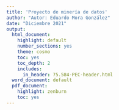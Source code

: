 ---
title: 'Proyecto de minería de datos'
author: "Autor: Eduardo Mora González"
date: "Diciembre 2021"
output:
  html_document:
    highlight: default
    number_sections: yes
    theme: cosmo
    toc: yes
    toc_depth: 2
    includes:
      in_header: 75.584-PEC-header.html
  word_document: default
  pdf_document:
    highlight: zenburn
    toc: yes
---


<style>
body {
text-align: justify}


```{r setup, include=FALSE}
knitr::opts_chunk$set(echo = TRUE)
```

Instalamos y cargamos las librerías necesarias.

```{r message= FALSE, warning=FALSE}
if (!require('ggplot2')) install.packages('ggplot2'); library('ggplot2')
if (!require('dplyr')) install.packages('dplyr'); library('dplyr')
if (!require('GGally')) install.packages('GGally'); library(GGally)
if (!require('DataExplorer')) install.packages("DataExplorer"); library(DataExplorer)
if (!require('dlookr')) install.packages("dlookr"); library(dlookr)
if (!require('tidymodels')) install.packages("tidymodels"); library(tidymodels)
if (!require('flextable')) install.packages("flextable"); library(flextable)
if (!require('corrplot')) install.packages("corrplot"); library(corrplot)
if (!require('textshape')) install.packages("textshape"); library(textshape)
if (!require('stats')) install.packages("stats"); library(stats)
if (!require('FactoMineR')) install.packages("FactoMineR"); library(FactoMineR)
if (!require('factoextra')) install.packages("factoextra"); library(factoextra)
if (!require('cluster')) install.packages('cluster'); library(cluster)
if (!require('dbscan')) install.packages('dbscan'); library('dbscan')
if (!require('amap')) install.packages('amap'); library('amap')
if (!require('DescTools')) install.packages('DescTools', repos='http://cran.us.r-project.org'); library(DescTools)
if (!require('caTools')) install.packages('caTools'); library('caTools')
if (!require('gmodels')) install.packages('gmodels', repos='http://cran.us.r-project.org'); library(gmodels)
if (!require('class')) install.packages('class'); library('class')
```

# Elección del conjunto de datos

En Europa, el paro cardiaco es una de las primeras causas de mortalidad y en España fallecen en torno a 100 personas al día por este suceso (https://fundaciondelcorazon.com/prensa/notas-de-prensa/2900-solo-el-30-de-espanoles-sabe-realizar-la-reanimacion-cardio-pulmonar-rcp-.html), esto representa aproximadamente el 31% de las muertes a nivel mundial.

Por esta razón, se han seleccionado dos conjuntos de datos, el primer conjunto (https://www.kaggle.com/fedesoriano/heart-failure-prediction?select=heart.csv) contiene 12 características y el segundo (https://www.kaggle.com/ronitf/heart-disease-uci) contiene 13 características. Aunque el número de características que contienen son distintas, muchas son comunes entre los dos y esto permitirá crear un conjunto de datos más completo.

Los dos conjuntos de datos han sido elegidos por las características que estos contienen, ya que son los parámetros típicos usados en los estudios de problemas del corazón, y es por eso por lo que tras el análisis de estos se puede sacar unas conclusiones bastantes interesantes.

Finalmente, se puede decir que el objetivo buscado es predecir la posibilidad de que una persona tenga un alto riesgo de ser diagnosticado como un paciente cardíaco a través de las diversas características. Para llegar a al objetivo se tiene pensado realizar diversos métodos de análisis para así relacionar las diversas características para obtener unos parámetros finales y así concluir la posibilidad de que una persona tenga o no una enfermedad cardiaca.

## Exploración del conjunto de datos

A continuación, se van a exponer las diferentes características de los conjuntos de datos.

### Características del Primer conjunto de datos 

Del primer conjunto, como se ha mencionado anteriormente tenemos 12 características distintas:

  + **Age:** edad del paciente [años]
  + **Sex:** sexo del paciente [M: Masculino, F: Femenino]
  + **ChestPainType:** tipo de dolor de pecho [TA: angina típica, ATA: angina atípica, NAP: dolor no anginal, ASY: asintomático]
  + **RestingBP:** presión arterial en reposo [mm Hg]
  + **Cholesterol:** colesterol sérico [mm / dl]
  + **FastingBS:** azúcar en sangre en ayunas [1: si BS en ayunas> 120 mg / dl, 0: en caso contrario]
  + **RestingECG:** resultados del electrocardiograma en reposo [Normal: Normal, ST: con anomalía de la onda ST-T (inversiones de la onda T y / o elevación o           depresión del ST> 0,05 mV), LVH: que muestra una hipertrofia ventricular izquierda probable o definitiva según los criterios de Estes]
  + **MaxHR:** frecuencia cardíaca máxima alcanzada [Valor numérico entre 60 y 202]
  + **ExerciseAngina:** angina inducida por el ejercicio [Y: Sí, N: No]
  + **Oldpeak:** oldpeak = ST [Valor numérico medido en depresión]
  + **ST_Slope:** la pendiente del segmento ST del ejercicio pico [Up: uploping, Flat: flat, Down: downsloping]
  + **HeartDisease:** clase de salida [1: enfermedad cardíaca, 0: Normal]
  
### Características del Segundo conjunto de datos 

El segundo conjunto de datos tiene las siguientes características:

  + **Age:** la edad de la persona en años
  + **sex:** el sexo de la persona [1 = hombre, 0 = mujer]
  + **cp:** el dolor torácico experimentado [valor 0: angina típica, valor 1: angina atípica, valor 2: dolor no anginoso, valor 3: asintomático]
  + **trestbps:** la presión arterial en reposo de la persona [mm Hg al ingreso en el hospital]
  + **chol:** la medición del colesterol de la persona en mg / dl
  + **fbs:** nivel de azúcar en sangre en ayunas de la persona [> 120 mg / dl, 1 = verdadero; 0 = falso]
  + **restecg:** medición electrocardiográfica en reposo [0 = normal, 1 = con anomalía de la onda ST-T, 2 = mostrando hipertrofia ventricular izquierda probable o        definitiva según los criterios de Estes]
  + **thalach:** frecuencia cardíaca máxima alcanzada por la persona
  + **exang:** angina inducida por ejercicio [1 = sí; 0 = no]
  + **oldpeak:** depresión del ST inducida por el ejercicio en relación con el reposo.
  + **Slope:** la pendiente del segmento ST de ejercicio pico [Valor 0: pendiente ascendente, Valor 1: plano, Valor 2: pendiente descendente]
  + **ca:** Número de vasos principales (0-3) coloreados por la floración
  + **Thal:** Trastorno de la sangre llamado talasemia [3 = normal; 6 = defecto fijo; 7 = defecto reversible]
  + **target:** clase de salida [1: enfermedad cardíaca, 0: Normal]

### Características comunes y no comunes de los dos juego de datos

Como se puede observar, las características de los dos conjuntos de datos que coinciden son:

Table: Comparación de características 

|**Primer conjunto de datos** |  **Segundo conjunto de datos** |  **Significado ** | 
|:-----------------------------:|:-------------------------------:|:------------------:|
|Age | Age | Edad de la persona|
|Sex | Sex | Sexo de la persona|
|ChestPainType | cp | Tipo dolor torácico|
|RestingBP | trestbps | Presión arterial en reposo|
|Cholesterol | chol | colesterol de la persona|
|FastingBS | fbs | Nivel de azúcar en sangre|
|RestingECG | restecg | ECG en reposo|
|MaxHR | thalach | Frecuencia cardíaca máxima|
|ExerciseAngina | exang | Angina inducida por ejercicio|
|Oldpeak | oldpeak | depresión del ST|
|ST_Slope | Slope | pendiente del segmento ST|
|HeartDisease | target | ¿Enfermedad Cardiaca?|


Las únicas características que no se encuentran en el primer conjunto de datos son:

  + **ca:** Número de vasos principales coloreados por la floración
  + **Thal:** Trastorno de la sangre llamado talasemia
  

### Carga de los conjuntos de datos 

Una vez identificadas las características, cargamos los archivos para un análisis exploratorio del conjunto de datos.

```{r message= FALSE, warning=FALSE}
#Cargamos el primer fichero
datos1 <- read.csv('heart.csv')

#Cargamos el segundo fichero
datos2 <- read.csv('heart_1.csv')

#Filas del primer fichero
filas_1 = dim(datos1)[1]

#Filas del segundo fichero
filas_2 = dim(datos2)[1]
```

Ahora vamos a ver las estructura de los juegos de datos

```{r message= FALSE, warning=FALSE}
#Verificamos la estructura del primer juego
str(datos1)
```
```{r message= FALSE, warning=FALSE}
#Verificamos la estructura del segundo juego
str(datos2)
```

Vamos ahora a sacar estadísticas básicas de los juegos de datos

```{r message= FALSE, warning=FALSE}
#Estadísticas básica del primer juego
summary(datos1)
```

```{r message= FALSE, warning=FALSE}
#Estadísticas básica del segundo juego
summary(datos2)
```

## Preprocesado y gestión de características

### Valores nulos del conjunto de los datos 

Estadísticas de valores vacíos del primer juego de datos

```{r message= FALSE, warning=FALSE}
colSums(is.na(datos1))
```
```{r message= FALSE, warning=FALSE}
colSums(datos1=="")
```

Estadísticas de valores vacíos del segundo juego de datos

```{r message= FALSE, warning=FALSE}
colSums(is.na(datos2))
```
```{r message= FALSE, warning=FALSE}
colSums(datos2=="")
```
Como se puede comprobar, tenemos la “suerte” de no tener ningún valor nulo o vacío en los dos juegos de datos.

### Normalización del conjunto de los datos 

Ahora que hemos comprobado que no tenemos valores nulos, se va a proceder a la normalización de los dos conjuntos de datos. La importancia de este proceso es para que a la hora de juntar los dos juegos de datos estén todos en la misma escala de valores y que así se pueda hacer un merge limpio y rápido.

Para la normalización, se hará un análisis de las características comunes comparando una por una de cada uno de los conjuntos de datos. Además, una vez normalizado se analizarán las características para ver posibles valores incorrectos y poder corregirlos.

  + **EDAD**
  
Como se puede comprobar en las estadísticas del primer conjunto de datos las edades van desde los 28 hasta los 77 años, mientras que en el segundo van desde los 29 hasta los 77 años.

```{r message= FALSE, warning=FALSE}
#Histograma de la característica edad del primer conjunto de datos 
h1 <- hist(datos1$Age, xlab="Edad", col="ivory", ylab="Cantidad", main="EDAD EN EL PRIMER JUEGO DE DATOS", ylim = c(0, 225), xlim = c(20,80))
text(h1$mids,h1$counts,labels=h1$counts, adj=c(0.5, -0.5))

#Histograma de la característica edad del segundo conjunto de datos 
h2 <- hist(datos2$ï..age, xlab="Edad", col="ivory", ylab="Cantidad", main="EDAD EN EL SEGUNDO JUEGO DE DATOS", ylim = c(0, 80), xlim = c(20,80))
text(h2$mids,h2$counts,labels=h2$counts, adj=c(0.5, -0.5))
```



Como se puede observar, la franja de entre los 50 y 60 años son donde más datos existen, mientras que los extremos donde menos datos.

Una diferencia bastante clara es en la franja de entre los 40 y 45 años, que en el primer conjunto de datos hay un crecimiento de los datos de manera progresiva, mientras que en el segundo existen un crecimiento notable de los datos bastante peculiar en ese rango.

  + **SEXO**
  
En esta característica observamos que en primer conjunto de datos están identificado con las variables M (hombre) y F (mujer) mientras que en el segundo juego de datos tenemos 1 (hombre) y 0 (mujer).

Entonces se va a normalizar el primer conjunto de datos para que sea como el segundo, vamos a definir el valor 1 para el hombre y el valor 0 para la mujer.

```{r message= FALSE, warning=FALSE}

#Cambiamos las letras por los números
datos1$Sex [datos1$Sex == "M"] <- 1
datos1$Sex [datos1$Sex == "F"] <- 0

#Pasamos de carácter a numérico
datos1$Sex <- as.numeric(datos1$Sex)
```

Una vez normalizada la característica , analizamos el conjunto de los datos contemplados en esta.

```{r message= FALSE, warning=FALSE}
#Histograma de la característica sexo del primer conjunto de datos 
h1 <- hist(datos1$Sex, xlab="Sexo", col=c("ivory", "lightcyan"), ylab="Cantidad", main="SEXO EN EL PRIMER JUEGO DE DATOS", breaks = 2, ylim = c(0, 750), axes = FALSE)
text(h1$mids,h1$counts,labels=h1$counts, adj=c(0.5, -0.5))
axis(1, at =c(0.25, 0.75), cex.axis=1, labels = c("Mujeres","Hombres" ))
axis(2)

#Histograma de la característica sexo del segundo conjunto de datos 
h2 <-hist(datos2$sex, xlab="Sexo", col=c("ivory", "lightcyan"), ylab="Cantidad", main="SEXO EN EL SEGUNDO JUEGO DE DATOS", breaks = 2, ylim = c(0, 250), axes = FALSE)
text(h2$mids,h2$counts,labels=h2$counts, adj=c(0.5, -0.5))
axis(1, at =c(0.25, 0.75), cex.axis=1, labels = c("Mujeres","Hombres" ))
axis(2)
```


Tras la normalización y la exploración de los datos, nos damos cuenta de que existen mas registros de hombres que de mujeres en los dos conjuntos de datos.

  + **TIPO DE DOLOR TORÁCICO (ChestPainType, cp)**
  
Nos damos cuenta de que el primer conjunto de datos viene identificado por 4 variables categóricas (TA: angina típica, ATA: angina atípica, NAP: dolor no anginal, ASY: asintomático) mientras en el segundo conjunto de datos por valores numérico y cada valor asignado a una causa (valor 0: angina típica, valor 1: angina atípica, valor 2: dolor no anginoso, valor 3: asintomático).

La normalización se hará para el primer conjunto de datos, asignando los valores (que son los del segundo conjunto de datos) de la siguiente manera:

    + 0 = TA
    + 1 = ATA
    + 2 = NAP
    + 3 = ASY
    

```{r message= FALSE, warning=FALSE}
#Cambiamos las letras por los números
datos1$ChestPainType [datos1$ChestPainType == "TA"]  <- 0
datos1$ChestPainType [datos1$ChestPainType == "ATA"] <- 1
datos1$ChestPainType [datos1$ChestPainType == "NAP"] <- 2
datos1$ChestPainType [datos1$ChestPainType == "ASY"] <- 3

#Pasamos de carácter a numérico
datos1$ChestPainType <- as.numeric(datos1$ChestPainType)
```

Una vez normalizada la característica , analizamos el conjunto de los datos contemplados en esta.


```{r message= FALSE, warning=FALSE}
#Histograma de la característica Tipo de dolor torácico del primer conjunto de datos 
h1 <- hist(datos1$ChestPainType, xlab="Tipo de dolor torácico", col= c("ivory", "lightcyan", "ORANGE", "PINK"), ylab="Cantidad", main="TIPO DOLOR TORÁCICO EN EL PRIMER JUEGO DE DATOS", ylim = c(0, 550),axes = FALSE, breaks=seq(min(datos1$ChestPainType)-0.5, max(datos1$ChestPainType)+0.5, by=1) )
text(h1$mids,h1$counts,labels=h1$counts, adj=c(0.5, -0.5))
axis(1, at =c(0,1,2,3), cex.axis=1, labels = c("Angina típica", "Angina atípica","Dolor no anginal", "Asintomático" ))
axis(2)

#Histograma de la característica Tipo de dolor torácico del segundo conjunto de datos 
h2 <- hist(datos2$cp, xlab="Tipo de dolor torácico", col= c("ivory", "lightcyan", "ORANGE", "PINK"), ylab="Cantidad", main="TIPO DOLOR TORÁCICO EN EL SEGUNDO JUEGO DE DATOS", ylim = c(0, 160),axes = FALSE, breaks=seq(min(datos2$cp)-0.5, max(datos2$cp)+0.5, by=1) )
text(h2$mids,h2$counts,labels=h2$counts, adj=c(0.5, -0.5))
axis(1, at =c(0.2,0.85,1.75,2.75), cex.axis=1, labels = c("Angina típica", "Angina atípica","Dolor no anginal", "Asintomático" ))
axis(2)
```

Como se puede comprobar, en los dos conjuntos de datos tenemos diversas proporciones del tipo de dolor torácico, lo que supone tener mas variedad a la hora de poder sacar conclusiones.

  + **PRESIÓN ARTERIAL EN REPOSO (RestingBP y trestbps)**

Como se muestran en las estadísticas esta característica son de tipo numérico y en el primer conjunto de datos va desde 0 hasta 200 y en el segundo de 94 a 200.

Como se puede apreciar, tener una presión arterial de 0 es estar considerado muerto, por lo que considero que el valor 0 es un valor nulo.

Lo primero que se va a hacer es obtener el número de casos que la presión arterial es 0, y se consideraran las diversas formas de tratar estos datos.


```{r message= FALSE, warning=FALSE}
#Veces que aparece el valor cero en la presion arterial
length(datos1$RestingBP[datos1$RestingBP == 0])
```
Como solo aparece una vez, se le asignará un valor por defecto. El valor por defecto será el más común.

```{r message= FALSE, warning=FALSE}

#Función para calcular el valor más común
common_value <- function(x) {
uniqx <- unique(na.omit(x))
uniqx[which.max(tabulate(match(x, uniqx)))]
}

#Calculamos el valor más comun
BP_comun <- common_value(datos1$RestingBP)

#Asignamos el valor
datos1$RestingBP[datos1$RestingBP == 0] <- BP_comun

#vemos las estaditicas del dato
summary(datos1$RestingBP)
```
Ahora ya tenemos los valores entre 80 y 200 que son un rango normal para estos valores.

```{r message= FALSE, warning=FALSE}
#Histograma de la característica Presión Arterial del primer conjunto de datos 
h1 <- hist(datos1$RestingBP, xlab="Presión Arterial", col="ivory", ylab="Cantidad", main="PRESIÓN ARTERIAL EN REPOSO EN EL PRIMER JUEGO DE DATOS", ylim = c(0, 225), xlim = c(80,200))
text(h1$mids,h1$counts,labels=h1$counts, adj=c(0.5, -0.5))

#Histograma de la característica Presión Arterial del segundo conjunto de datos 
h1 <- hist(datos2$trestbps, xlab="Presión Arterial", col="ivory", ylab="Cantidad", main="PRESIÓN ARTERIAL EN REPOSO EN EL SEGUNDO JUEGO DE DATOS", ylim = c(0, 100), xlim = c(80,200))
text(h1$mids,h1$counts,labels=h1$counts, adj=c(0.5, -0.5))

```

Se puede observar que el grueso de los datos está entre 100 y 160 en los dos conjuntos de datos.

  + **COLESTEROL (Cholesterol y chol)**

La siguiente característica en ambos conjuntos de datos es de tipo numérico. Al igual que en la presión arterial en reposo, en el primer data set tenemos valores 0 que debemos analizar, mientras que en el segundo data set tenemos datos que abarcan desde el 126 hasta 564.

Lo primero que se va a hacer es obtener el numero de casos que el coresterol es 0, y se consideraran las diversas formas de tratar estos datos.

```{r message= FALSE, warning=FALSE}
#Veces que aparece el valor cero en la presion arterial
length(datos1$RestingBP[datos1$Cholesterol == 0])
```
Esta vez tenemos 172 casos en lo que ocurre esto (equivale a un 18% de los casos totales). Antes de ver que valor se le asignan, se va a graficar los datos para ver de manera grafica que opción tomar: el valor medio o el más común.

```{r message= FALSE, warning=FALSE}
#Histograma de la característica Coresterol del primer conjunto de datos 
h1 <- hist(datos1$Cholesterol, xlab="Coresterol", col="ivory", ylab="Cantidad", main="CORESTEROL EN EL PRIMER JUEGO DE DATOS SIN TRATAR NULOS", ylim = c(0,300), xlim = c(0, 700))
text(h1$mids,h1$counts,labels=h1$counts, adj=c(0.5, -0.5))

#Histograma de la característica Coresterol del segundo conjunto de datos 
h1 <- hist(datos2$chol, xlab="Coresterol", col="ivory", ylab="Cantidad", main="CORESTEROL EN EL SEGUNDO JUEGO DE DATOS", ylim = c(0,150), xlim = c(0, 700))
text(h1$mids,h1$counts,labels=h1$counts, adj=c(0.5, -0.5))
```

Tras analizar la gráfica y para no perder estos datos, se le asignaran un valor por defecto, que será la media de los datos. Esta decisión se ha tomado ya que poner el más común, nos crearía un conjunto de datos muy distintos entre unas medidas y otras, mientras que poner la media sería un valor que tenga en cuenta el grueso de todos los datos.


```{r message= FALSE, warning=FALSE}

#Calculamos el valor más comun
coresterol_media <- mean(datos1$Cholesterol)

#Asignamos el valor truncado para evitar decimales
datos1$Cholesterol[datos1$Cholesterol == 0] <- trunc(coresterol_media)

#vemos las estaditicas del dato
summary(datos1$RestingBP)

```

Ahora ya tenemos los valores entre 80 y 200 que son un rango normal para estos valores.

```{r message= FALSE, warning=FALSE}
#Histograma de la característica Coresterol del primer conjunto de datos 
h1 <- hist(datos1$Cholesterol, xlab="Coresterol", col="ivory", ylab="Cantidad", main="CORESTEROL EN EL PRIMER JUEGO DE DATOS", ylim = c(0,330), xlim = c(0, 700))
text(h1$mids,h1$counts,labels=h1$counts, adj=c(0.5, -0.5))

#Histograma de la característica Coresterol del segundo conjunto de datos 
h1 <- hist(datos2$chol, xlab="Coresterol", col="ivory", ylab="Cantidad", main="CORESTEROL EN EL SEGUNDO JUEGO DE DATOS", ylim = c(0,150), xlim = c(0, 700))
text(h1$mids,h1$counts,labels=h1$counts, adj=c(0.5, -0.5))
```

  + **NIVEL DE AZÚCAR EN SANGRE EN AYUNAS (FastingBS y fbs)**

Como se puede comprobar el conjunto de los datos puedes ser 1 o 0, es decir verdadero o falso si se cumple la siguiente condición: si nivel de azúcar en sangre en ayunas> 120 mg / dl.

En esta característica no tenemos valores nulos, así que vamos a ver la distribución de las dos opciones.

```{r message= FALSE, warning=FALSE}
#Histograma de la característica Azúcar en sangre en ayunas del primer conjunto de datos 
h1 <- hist(datos1$FastingBS, xlab="¿Azúcar en sangre en ayunas> 120 mg / dl?", col=c("ivory", "lightcyan"), ylab="Cantidad", main="NIVEL DE AZÚCAR EN EL PRIMER JUEGO DE DATOS", breaks = 2, ylim = c(0, 750), axes = FALSE)
text(h1$mids,h1$counts,labels=h1$counts, adj=c(0.5, -0.5))
axis(1, at =c(0.25, 0.75), cex.axis=1, labels = c("NO","SI" ))
axis(2)

#Histograma de la característica Azúcar en sangre en ayunas del segundo conjunto de datos 
h2 <-hist(datos2$fbs, xlab="¿Azúcar en sangre en ayunas> 120 mg / dl?", col=c("ivory", "lightcyan"), ylab="Cantidad", main="NIVEL DE AZÚCAR EN EL SEGUNDO JUEGO DE DATOS", breaks = 2, ylim = c(0, 280), axes = FALSE)
text(h2$mids,h2$counts,labels=h2$counts, adj=c(0.5, -0.5))
axis(1, at =c(0.25, 0.75), cex.axis=1, labels = c("NO","SI" ))
axis(2)
```

Se puede comprobar que hay mas casos que NO se cumple esa condición de que SÍ.

  + **ECG EN REPOSO (RestingECG y restecg)**

En el primer conjunto de datos tenemos diferentes parámetros que esta característica puede tomar:

     + Normal: Normal, 
     + ST: con anomalía de la onda ST-T
     + LVH: que muestra una hipertrofia ventricular izquierda probable o definitiva según los criterios de Estes.
  
En el segundo conjunto de datos, los diferentes parámetros que esta característica puede tomas son:

    + 0 = normal
    + 1 = con anomalía de la onda ST-T
    + 2 = mostrando hipertrofia ventricular izquierda probable o definitiva según los criterios de Estes.

Para normalizar los dos conjuntos de datos, se cambiará los valores del primer conjunto de datos para que sean equivalentes al segundo.

```{r message= FALSE, warning=FALSE}
#Cambiamos las letras por los números
datos1$RestingECG [datos1$RestingECG == "Normal"]  <- 0
datos1$RestingECG [datos1$RestingECG == "ST"] <- 1
datos1$RestingECG [datos1$RestingECG == "LVH"] <- 2

#Pasamos de carácter a numérico
datos1$RestingECG <- as.numeric(datos1$RestingECG)
```

Una vez normalizada la característica , analizamos el conjunto de los datos contemplados en esta.

```{r message= FALSE, warning=FALSE}

#Histograma de la característica ECG en reposo del primer conjunto de datos 
h1 <- hist(datos1$RestingECG, xlab="ECG en reposo", col= c("ivory", "lightcyan", "ORANGE"), ylab="Cantidad", main="ECG EN REPOSO EN EL PRIMER JUEGO DE DATOS", ylim = c(0, 600), axes = FALSE, breaks=seq(min(datos1$RestingECG)-0.5, max(datos1$RestingECG)+0.5, by=1) )
text(h1$mids,h1$counts,labels=h1$counts, adj=c(0.5, -0.5))
axis(1, at =c(0.25, 0.75, 1.75 ), cex.axis=1, labels = c("Normal","ST", "LVH"))
axis(2)

#Histograma de la característica ECG en reposo del segundo conjunto de datos 
h1 <- hist(datos2$restecg, xlab="ECG en reposo", col= c("ivory", "lightcyan", "ORANGE"), ylab="Cantidad", main="ECG EN REPOSO EN EL SEGUNDO JUEGO DE DATOS", ylim = c(0, 160), axes = FALSE,breaks=seq(min(datos2$restecg)-0.5, max(datos2$restecg)+0.5, by=1) )
text(h1$mids,h1$counts,labels=h1$counts, adj=c(0.5, -0.5))
axis(1, at =c(0.25, 0.75, 1.75 ), cex.axis=1, labels = c("Normal","ST", "LVH"))
axis(2)

```

Como se puede contemplar en el primer conjunto de datos los valores HVI es el segundo grupo con más registros, y en el segundo supone un conjunto muy bajo de todas las muestras mientras que las otras dos opciones están muy igualadas.

  + **FRECUENCIA CARDÍACA MÁXIMA (MaxHR, thalach)**

Dicha característica es de carácter numérica y en el primer conjunto de datos contempla valores desde el 60 al 202 y en el segundo desde el 71 hasta el 202.

```{r message= FALSE, warning=FALSE}
#Histograma de la característica Frecuencia Cardíaca Máxima del primer conjunto de datos 
h1 <- hist(datos1$MaxHR, xlab="Frecuencia Cardíaca Máxima", col="ivory", ylab="Cantidad", main="FRECUENCIA CARDÍACA MÁXIMA EN EL PRIMER JUEGO DE DATOS", ylim = c(0,140), axes = FALSE)
text(h1$mids,h1$counts,labels=h1$counts, adj=c(0.5, -0.5))
axis(1, at =c(60, 70, 80,90,100,110,120,130,140,150,160,170,180,190,200,210), cex.axis=1)
axis(2)

#Histograma de la característica Frecuencia Cardíaca Máxima del segundo conjunto de datos 
h1 <- hist(datos2$thalach, xlab="Frecuencia Cardíaca Máxima", col="ivory", ylab="Cantidad", main="FRECUENCIA CARDÍACA MÁXIMA EN EL SEGUNDO JUEGO DE DATOS", ylim = c(0,60), axes = FALSE)
text(h1$mids,h1$counts,labels=h1$counts, adj=c(0.5, -0.5))
axis(1, at =c(60, 70, 80,90,100,110,120,130,140,150,160,170,180,190,200,210), cex.axis=1)
axis(2)
```

Se puede comprobar que los extremos en los dos conjuntos de datos tienen menos valores, y que el grueso de las muestras se encuentran entre los valores centrales (desde 100 a 180).

  + **ANGINA INDUCIDA POR EJERCICIO (ExerciseAngina, exang)**

En el primer conjunto de datos tiene los valores Y: Sí, N: No, mientras que en el segundo 1 = sí; 0 = no.

Al igual que se ha hecho con otras características, se normalizará el primer conjunto a favor del segundo conjunto de datos.

```{r message= FALSE, warning=FALSE}
#Cambiamos las letras por los números
datos1$ExerciseAngina [datos1$ExerciseAngina == "N"]  <- 0
datos1$ExerciseAngina [datos1$ExerciseAngina == "Y"]  <- 1

#Pasamos de carácter a numérico
datos1$ExerciseAngina <- as.numeric(datos1$ExerciseAngina)
```

Una vez normalizada la característica , analizamos el conjunto de los datos contemplados en esta.

```{r message= FALSE, warning=FALSE}
#Histograma de la característica Angina inducida por ejercicio del primer conjunto de datos
h1 <- hist(datos1$ExerciseAngina, xlab="¿Angina inducida por ejercicio?", col=c("ivory", "lightcyan"), ylab="Cantidad", main="ANGINA INDUCIDA POR EJERCICIO EN EL PRIMER JUEGO DE DATOS", breaks = 2, ylim = c(0, 600), axes = FALSE)
text(h1$mids,h1$counts,labels=h1$counts, adj=c(0.5, -0.5))
axis(1, at =c(0.25, 0.75), cex.axis=1, labels = c("NO","SI" ))
axis(2)

#Histograma de la característica Angina inducida por ejercicio del segundo conjunto de datos
h2 <-hist(datos2$exang, xlab="¿Angina inducida por ejercicio?", col=c("ivory", "lightcyan"), ylab="Cantidad", main="ANGINA INDUCIDA POR EJERCICIO EN EL SEGUNDO JUEGO DE DATOS", breaks = 2, ylim = c(0, 220), axes = FALSE)
text(h2$mids,h2$counts,labels=h2$counts, adj=c(0.5, -0.5))
axis(1, at =c(0.25, 0.75), cex.axis=1, labels = c("NO","SI" ))
axis(2)
```

Como se puede apreciar, hay mas casos en que NO se ha producido una angina inducida por el ejercicio de que Si se haya producido en los dos conjuntos de datos.

  + **OLDPEAK**

Esta característica de tipo numérica puede abarcar valores negativos hasta (en el caso del primer conjunto) hasta un máximo de un valor igual a 6,2 (en ambos conjuntos de datos)

```{r message= FALSE, warning=FALSE}
#Histograma de la característica Oldpeak del primer conjunto de datos
h1 <- hist(datos1$Oldpeak, xlab="Oldpeak", col="ivory", ylab="Cantidad", main="OLDPEAK EN EL PRIMER JUEGO DE DATOS", ylim = c(0,400), xlim = c(-4, 8))
text(h1$mids,h1$counts,labels=h1$counts, adj=c(0.5, -0.5))

#Histograma de la característica Oldpeak del segundo conjunto de datos
h1 <- hist(datos2$oldpeak, xlab="Oldpeak", col="ivory", ylab="Cantidad", main="OLDPEAK EN EL SEGUNDO JUEGO DE DATOS", ylim = c(0,150), xlim = c(0, 8))
text(h1$mids,h1$counts,labels=h1$counts, adj=c(0.5, -0.5))
```

Se puede comprobar que el grueso de las muestras se encuentra entre los valores centrales en el primer caso mientras que en el segundo juego de datos los valores iniciales tienen mas muestras. Observar que en el segundo conjunto tiene rango de valores positivos, mientras que en el primer conjunto de datos abarca un rango mas amplio.

  + **PENDIENTE DEL SEGMENTO ST (ST_Slope, pendiente)**
  
Como ocurría en otras características anteriores cada conjunto de datos los mide de una manera distinta, siendo en el primer conjunto:

    + Up: uploping
    + Flat: flat
    + Down: downsloping
  
Y en el segundo conjunto de datos:

    + Valor 0: pendiente ascendente
    + Valor 1: plano
    + Valor 2: pendiente descendente
  
Y como se ha realizado antes, se normalizará el primer conjunto a favor del segundo.

```{r message= FALSE, warning=FALSE}
#Cambiamos las letras por los números
datos1$ST_Slope [datos1$ST_Slope == "Up"]   <- 0
datos1$ST_Slope [datos1$ST_Slope == "Flat"] <- 1
datos1$ST_Slope [datos1$ST_Slope == "Down"] <- 2

#Pasamos de carácter a numérico
datos1$ST_Slope <- as.numeric(datos1$ST_Slope)
```

Una vez normalizada la característica , analizamos el conjunto de los datos contemplados en esta.

```{r message= FALSE, warning=FALSE}
#Histograma de la característica Pendiente del segmento ST del primer conjunto de datos
h1 <- hist(datos1$ST_Slope, xlab="Pendiente del segmento ST", col= c("ivory", "lightcyan", "ORANGE"), ylab="Cantidad", main="PENDIENTE DEL SEGMENTO ST EN EL PRIMER JUEGO DE DATOS", ylim = c(0, 500), axes = FALSE,breaks=seq(min(datos1$ST_Slope)-0.5, max(datos1$ST_Slope)+0.5, by=1) )
text(h1$mids,h1$counts,labels=h1$counts, adj=c(0.5, -0.5))
axis(1, at =c(0.25, 0.75,1.75), cex.axis=1, labels = c("Ascendente","Plano", "Descendente"))
axis(2)

#Histograma de la característica Pendiente del segmento ST del segundo conjunto de datos
h1 <- hist(datos2$slope, xlab="Pendiente del segmento ST", col= c("ivory", "lightcyan", "ORANGE"), ylab="Cantidad", main="PENDIENTE DEL SEGMENTO ST EN EL SEGUNDO JUEGO DE DATOS", ylim = c(0, 160), axes = FALSE,breaks=seq(min(datos2$slope)-0.5, max(datos2$slope)+0.5, by=1) )
text(h1$mids,h1$counts,labels=h1$counts, adj=c(0.5, -0.5))
axis(1, at =c(0.25, 0.75,1.75), cex.axis=1, labels = c("Ascendente","Plano", "Descendente"))
axis(2)
```

El caso más común de ambos conjuntos es que la pendiente sea plana, sin embargo en el primer conjunto la tendencia del segundo caso más común es ascendente y en el segundo conjunto descendente. Esto es bastante bueno ya que nos permite tener una visión mas amplia de todos los tipos de pendientes.

  + **¿ENFERMEDAD CARDIACA? (HeartDisease, target)**
  
En los dos conjuntos de datos tienen normalizada la salida usando el valor 1: enfermedad cardíaca, y el valor 0: Normal.


```{r message= FALSE, warning=FALSE}
#Histograma de la característica¿Enfermedad Cardiaca? del primer conjunto de datos
h1 <- hist(datos1$HeartDisease, xlab="¿Enfermedad Cardiaca?", col=c("ivory", "lightcyan"), ylab="Cantidad", main="¿ENFERMEDAD CARDIACA? EN EL PRIMER JUEGO DE DATOS", breaks = 2, ylim = c(0, 600), axes = FALSE)
text(h1$mids,h1$counts,labels=h1$counts, adj=c(0.5, -0.5))
axis(1, at =c(0.25, 0.75), cex.axis=1, labels = c("NO","SI" ))
axis(2)

#Histograma de la característica ¿Enfermedad Cardiaca? del segundo conjunto de datos
h2 <-hist(datos2$target, xlab="¿Enfermedad Cardiaca?", col=c("ivory", "lightcyan"), ylab="Cantidad", main="¿ENFERMEDAD CARDIACA? EN EL SEGUNDO JUEGO DE DATOS", breaks = 2, ylim = c(0, 220), axes = FALSE)
text(h2$mids,h2$counts,labels=h2$counts, adj=c(0.5, -0.5))
axis(1, at =c(0.25, 0.75), cex.axis=1, labels = c("NO","SI" ))
axis(2)
```

Como se puede observar hay mas casos en que SI hay enfermedad cardiaca que caso en los que NO hay.


### Tratamiento características distintas 

Antes se ha mencionado que el segundo conjunto tiene dos características presentes que el primer conjunto no tiene. Haciendo un análisis de las estadísticas y la definición de dada al principio de cada una de las dos características, se ha decidió descartarlas por las siguientes razones:

     + Si se quieren tener en cuenta tendremos casi el 75 % de valores nulos.
     + En el caso del numero de vasos afectado (CA) es algo especial para cada caso y no se puede obtener similitudes con otros casos.
     + La Talasemia tampoco se puede calcular la cantidad que tiene a través de otros campos.

Una vez que tenemos todas las características de los dos conjuntos con la misma normalización, se va a juntar los dos conjuntos de datos en uno solo.

## Construcción de conjunto de datos final

### Normalización de nombres de columnas 

Lo primero es la normalización de los nombre de las columnas de los dos conjunto de datos
```{r message= FALSE, warning=FALSE}

#Obtenemos el nombre de las columnas del primer conjunto de datos
colnames(datos1)

```

```{r message= FALSE, warning=FALSE}
#Renombramos las columnas del primer conjunto de datos

colnames(datos1)[1]<-  "EDAD"
colnames(datos1)[2]<-  "SEXO"
colnames(datos1)[3]<-  "TIPO DOLOR TORAX"
colnames(datos1)[4]<-  "PRESIÓN ARTERIAL"
colnames(datos1)[5]<-  "CORESTEROL"
colnames(datos1)[6]<-  "NIVEL DE AZÚCAR"
colnames(datos1)[7]<-  "ECG EN REPOSO"
colnames(datos1)[8]<-  "FREC CARDÍACA MÁX"
colnames(datos1)[9]<-  "ANGINA x EJERCICIO"
colnames(datos1)[10]<- "OLDPEAK"
colnames(datos1)[11]<- "PENDIENTE ST"
colnames(datos1)[12]<- "E. CARDIACA"


#Vemos el nombre de las columnas del primer conjunto de datos
colnames(datos1)
```
```{r message= FALSE, warning=FALSE}

#Obtenemos el nombre de las columnas del segundo conjunto de datos
colnames(datos2)

```
```{r message= FALSE, warning=FALSE}
#Renombramos las columnas del primer segundo de datos

colnames(datos2)[1]<-  "EDAD"
colnames(datos2)[2]<-  "SEXO"
colnames(datos2)[3]<-  "TIPO DOLOR TORAX"
colnames(datos2)[4]<-  "PRESIÓN ARTERIAL"
colnames(datos2)[5]<-  "CORESTEROL"
colnames(datos2)[6]<-  "NIVEL DE AZÚCAR"
colnames(datos2)[7]<-  "ECG EN REPOSO"
colnames(datos2)[8]<-  "FREC CARDÍACA MÁX"
colnames(datos2)[9]<-  "ANGINA x EJERCICIO"
colnames(datos2)[10]<- "OLDPEAK"
colnames(datos2)[11]<- "PENDIENTE ST"
colnames(datos2)[14]<- "E. CARDIACA"

#Eliminamos las colunmas que no vamos a usar
datos2$ca <- NULL
datos2$thal <- NULL

#Vemos el nombre de las columnas del primer conjunto de datos
colnames(datos2)
```

### Fusión de los conjuntos de datos

```{r message= FALSE, warning=FALSE}
#Fusionamos los dos conjuntos de datos
datos_final <- merge(x=datos1, y=datos2, all = TRUE)

#Verificamos la estructura del segundo juego
str(datos_final)
```
```{r message= FALSE, warning=FALSE}
#Estadísticas básicas
summary(datos_final)

#Comprobar valores nulos
plot_missing(datos_final)
```

Podemos concluir que el nuevo juego de datos tiene las siguientes características:

  + **Edad:** la edad de la persona en años.
  
  + **Sexo:** el sexo de la persona. Los valores que puede tomar son: 
    - 1 = hombre.
    - 0 = mujer.
  
  + **Tipo de dolor Torax:** tipo de dolor torácico experimentado. Los valores que puede tomar son: 
    - 0 = Angina típica.
    - 1 = Angina atípica.
    - 2 = Dolor no anginoso.
    - 3 = Asintomático.
  
  + **Presión arterial:** la presión arterial en reposo de la persona (medido en mm/Hg) al ingreso en el hospital.
  
  + **Colesterol:** colesterol sérico de la persona [medido eb mm/dl]
  
  + **Nivel de azúcar en sangre:** estando el paciente en ayunas. Los valores que puede tomar son dada la siguiente condición  <<azúcar > 120 mg/dl>> son:
    - 1 = Verdadero.
    - 0 = Falso.
  
  + **ECG en reposo:** resultados del electrocardiograma en reposo. Los valores que puede tomar son:
    - 0 = Normal.
    - 1 = Con anomalía de la onda ST-T.
    - 2 = Mostrando hipertrofia ventricular izquierda probable o definitiva según los criterios de Estes.
    
  + **Frec cardíaca max:** frecuencia cardíaca máxima alcanzada por la persona.
  
  + **Angina x ejercicio:** si se ha producido una angina al realizar ejercicio. Los valores que puede tomar son: 
    - 1 = Sí.
    - 0 = No.
  
  + **Oldpeak:** depresión del ST inducida por el ejercicio en relación con el reposo.
  
  + **Pendiente ST:** la pendiente del segmento ST de ejercicio pico. Los valores que puede tomar son:
    - 0 = Pendiente Ascendente.
    - 1 = Plano.
    - 2 = Pendiente Descendente.
  
  + **¿E. Cardíaca?:** si la persona tiene alguna enfermedad cardíaca. Los valores que puede tomar son: 
    - 1 = Sí.
    - 0 = No.

### Análisis exploratorio del nuevo conjunto de datos 

Una vez descrito el nuevo juego de datos, se va a generar histogramas para verificar la distribución de las variables.

```{r message= FALSE, warning=FALSE}

library(purrr)
library(tidyr)
library(ggplot2)

datos_final %>%
  keep(is.numeric) %>% 
  gather() %>% 
  ggplot(aes(value)) +
    facet_wrap(~ key, scales = "free") +
    geom_histogram(col="red",
                   fill="green",
                   alpha = 0.5,) +
    ggtitle("Distribuciones de las variables numéricas")


```

|**NOMBRE VARIABLE** |  **DISTRIBUCIÓN** | **EXPLICACIÓN**| 
|:---------:|:---------:|:------------------------------|
|**ANGINA x EJERCICIO** | Normal | Hay mas casos en que la angina no ha sido inducida por ejercicio|
|**CORESTEROL** | Sesgado a la derecha | Cifras más "bajas" tienen más registros que cifras más altas|
|**E. CARDIACA** | Normal | Hay más casos en que se tiene una enfermedad cardiaca|
|**ECG EN REPOSO** | Sesgado a la derecha | Casos normales tienen mayor peso que con alguna patología|
|**EDAD** | Normal | Hay más casos en personas con mediana edad que en los extremos|
|**FREC CARDÍACA MÁX** | Normal | Frecuencia de los datos entre rangos intermedios |
|**NIVEL DE AZÚCAR** | Sesgado a la derecha | Hay más casos en que se tiene el nivel bien|
|**OLDPEAK** | Sesgado a la derecha | Existe un grupo con una diferencia bastante grande que con el resto de los datos|
|**PENDIENTE ST** | Normal | Más casos con pendiente normal que alterada|
|**PRESIÓN ARTERIAL** | Normal | Frecuencia de los datos entre rangos intermedios|
|**SEXO** | Sesgado a la izquierda | Hay más pacientes hombres que mujeres|
|**TIPO DOLOR TORAX** | Sesgado a la izquierda | Hay más casos asintomáticos|

Solo 5 de las doce características tienen una distribución normal, aunque debemos contemplar que alguna de las características está normalizada para tratar dos o tres valores que esas características pueden tener, teniendo en cuenta esto ultimo podemos decir que las únicas dos características que tienen distribuciones distintas son: **Colesterol** y **Oldpeak**.

Para comprobar que estamos en los cierto en las dos características con distribución sesgada (Colesterol y Oldpeak) se va a realizar test de normalidad para verificar y con la “función qqnorm” podríamos hacer un Q-Q plot para ver si una variable determinada tiene una distribución normal.

```{r message= FALSE, warning=FALSE}
#Colesterol
qqnorm(datos_final$CORESTEROL);qqline(datos_final$CORESTEROL, col = 2)

#Oldpeak
qqnorm(datos_final$OLDPEAK);qqline(datos_final$OLDPEAK, col = 2)
```

El procedimiento que se puede seguir cuando tenemos una variable que no sigue una distribución normal es la de aplicar el logaritmo a la variable. Lo verificamos de la siguiente manera para las dos características: Colesterol y Oldpeak.

```{r message= FALSE, warning=FALSE}

#Coresterol 
Coresterol_log<- log(datos_final$CORESTEROL)
ggplot(datos_final, aes(x = Coresterol_log)) + geom_histogram() + xlab("CORESTEROL")

#Oldpeak. 
Oldpeak_log<- log(datos_final$OLDPEAK)
ggplot(datos_final, aes(x = Oldpeak_log)) + geom_histogram() + xlab("OLDPEAK")

```

Observamos como ahora cambia las distribuciones. Lo comprobamos con el Q-Q plot para confirmarlo. 

```{r message= FALSE, warning=FALSE}
#Colesterol
qqnorm(datos_final$CORESTEROL);qqline(datos_final$CORESTEROL, col = 2)

#Oldpeak
qqnorm(datos_final$OLDPEAK);qqline(datos_final$OLDPEAK, col = 2)
```

Los test de normalidad no son los esperados, así que se mantendrán estos valores tal y como están. Y continuamos con el análisis exploratorio del nuevo conjunto de datos.

A continuación, se va a representar los niveles de ciertas características en relación con otras

```{r message= FALSE, warning=FALSE}
#Relación de la Edad, la Presión arterial y la Frecuencia Cardiaca Máxima.
datos_final %>%
  ggplot(aes(x=EDAD,y=`PRESIÓN ARTERIAL`,color=`FREC CARDÍACA MÁX`))+
  geom_point(alpha=0.7)+xlab("EDAD") +
  ylab("PRESIÓN ARTERIAL")+
  ggtitle("Relación de la Edad, la Presión arterial y la Frecuencia Cardiaca Máxima")

#Relación de la Edad, el Coresterol y la Frecuencia Cardiaca máxima.
datos_final %>%
  ggplot(aes(x=EDAD,y=CORESTEROL,color=`FREC CARDÍACA MÁX`))+
  geom_point(alpha=0.7)+xlab("EDAD") +
  ylab("CORESTEROL")+
  ggtitle("Relación de la Edad, el Oldpeak y la Frecuencia Cardiaca Máxima")

#Relación de la Edad, el Coresterol y la Frecuencia Cardiaca máxima.
datos_final %>%
  ggplot(aes(x=EDAD,y=OLDPEAK,color=`FREC CARDÍACA MÁX`))+
  geom_point(alpha=0.7)+xlab("EDAD") +
  ylab("OLDPEAK")+
  ggtitle("Relación de la Edad, el Oldpeak y la Frecuencia Cardiaca Máxima")

```

Gracias a estas representaciones se pueden ver las relaciones entre unas características y otras.

Por ultimo se va a mirar a través de los diagramas de cajas el rango de las características enfrentado a si un paciente tiene una enfermedad cardiaca o no.

```{r message= FALSE, warning=FALSE}
#Diagrama de caja de todas las características enfrentadas a si un paciente tiene enfermedad cardiaca
plot_boxplot(datos_final, by = "E. CARDIACA")
```

### Correlaciones

Una vez realizado el análisis exploratorio, se va a realizar las correlaciones de las características

```{r message= FALSE, warning=FALSE}

#Calculamos las correlaciones
cor_datos <- cor(datos_final)
cor_datos

#Representación de las correlaciones
corrplot(cor_datos, method = "pie", type="upper")

#Representación de las correlaciones II
corrplot(cor_datos, method = 'shade', order = 'AOE')

#Representación de las correlaciones III
corrplot(cor_datos, method = 'color', order = 'alphabet')

```

Para representar las correlaciones, se ha usado diferentes métodos para ver las relaciones entre las características y verlo de una manera más clara.

### Análisis de componentes principales (PCA)

Ahora se va a realizar un análisis de componentes sobre el conjunto de datos final. Lo primero que vamos a calcular es la varianza de todas las caracteristicas

```{r message= FALSE, warning=FALSE}

#Cálculo de la varianza de los componentes.
var <- apply(datos_final, 2, var)
var
```

Como se puede observar de una manera bastante clara, el colesterol es la característica que mas varia de un individuo a otro.

Lo siguiente es centrar y escalar las características, para que así las variables pierdan esa variabilidad. Una vez calculada la matriz se la asigno al pca

```{r message= FALSE, warning=FALSE}

#Calculo de la descomposición de los componentes
pca <- prcomp(datos_final, scale = TRUE, center = TRUE)
pca

```

Se puede ver que la primera componente tiene la mayor desviación estándar de todos los componentes. Para verlo de una manera mas clara, se va a representar de una manera grafica la salida anterior


```{r message= FALSE, warning=FALSE}

#Representación PCA´s anteriores
screeplot(pca)
plot(pca, type = "l")

#Juntamos las dos gráficas anteriores
fviz_eig(pca)

```

Como se ha dicho antes, tanto de una manera numérica como gráfica, el PC1 es el que mejor de todos con una diferencia notable. Si usamos la técnica del codo, deberíamos coger solamente las dos primeras componentes.

Para confirmar la interpretación, no estaría de más obtener las estadísticas de todas las componentes

```{r message= FALSE, warning=FALSE}

#Estadísticas de las componentes
summary(pca)

```

Viendo las estadísticas vemos que con las dos primeras componentes solamente podríamos explicar un 33,05% de los datos.Como no queremos perder información en el modelo, nos tendríamos que quedar con todas las componentes.

Para verlo de una manera visual, se va a representar la PCA de una manera gráfica.

```{r message= FALSE, warning=FALSE}

#Representación de variables sobre componentes principales
fviz_pca_var(pca, repel = TRUE, scale = 0)

#Representación de observaciones sobre componentes principales
fviz_pca_ind(pca, col.ind = "cos2", gradient.cols = c("#00AFBB", "#E7B800", "#FC4E07"), repel = TRUE)

#Representa la contribución de filas/columnas de los resultados de un pca
fviz_contrib(pca,choice = "var") 

```

Una vez que hemos representada las variables y los individuos, se va a fusionar estas dos gráficas

```{r message= FALSE, warning=FALSE}

#Representación de variables y los individuos en la misma gráfica
fviz_pca_biplot(pca, repel = TRUE, col.var = "#2E9FDF", col.ind = "#696969")

```

Aunque la opción de repelerse esta activada al ser bastantes casos no se puede ver una manera correcta, así que se a mostrar solamente los 10, 20 y 30 casos más influyentes

```{r message= FALSE, warning=FALSE}

#Representación de variables y los 10 individuos más influyentes en la misma gráfica
fviz_pca_biplot(pca, repel = TRUE, col.var = "#2E9FDF", col.ind = "#696969", select.ind = list(contrib = 10))

#Representación de variables y los 10 individuos más influyentes en la misma gráfica
fviz_pca_biplot(pca, repel = TRUE, col.var = "#2E9FDF", col.ind = "#696969", select.ind = list(contrib = 20))

#Representación de variables y los 10 individuos más influyentes en la misma gráfica
fviz_pca_biplot(pca, repel = TRUE, col.var = "#2E9FDF", col.ind = "#696969", select.ind = list(contrib = 30))

```

Al mostrar solamente los casos mas influyentes, se puede ver con mas claridad las relaciones entre los individuos y las características. 

Podemos concluir de este análisis de componentes, que no se puede quitar ninguna característica ya que se perdería información.


## Modelo no supervisado y basado en el concepto de distancia.

El modelo no supervisado basado en distancias que se va a aplicar es el de K-means, la idea fundamental de este algoritmo es agrupar objetos en k grupos basándose en sus características. El agrupamiento se realiza minimizando la suma de distancias entre cada objeto y el centroide de su grupo o clúster.

Antes de nada, se va a crear una copia del juego de datos preparado.

```{r message= FALSE, warning=FALSE}
#Creación de la copia de juego de datos
datos_kmeans <- datos_final
```

Inicialmente, es bueno mostrar la distancia entre los datos, por lo que se calcularan y mostraran las distancia.

```{r message= FALSE, warning=FALSE}
#Obtenemos las distancias
distance <- get_dist(datos_kmeans)
#Mostramos las distancias de una manera gráfica
fviz_dist(distance, gradient = list(low = "#00AFBB", mid = "white", high = "#FC4E07"))
```

Una vez mostrada las distancias debemos calcular el numero óptimo de clústeres, como este proceso puede ser bastante confuso y arbitrario, se usarán varios métodos para obtener el numero correcto.

```{r message= FALSE, warning=FALSE}
# Método del codo
set.seed(123)
fviz_nbclust(datos_kmeans, kmeans, method = "wss")

# Método de silueta promedio
fviz_nbclust(datos_kmeans, kmeans, method = "silhouette")
```

Una vez que ya sabemos el número de cluster (k = 2), se va a aplicar el método K-Means a los datos.
 
```{r message= FALSE, warning=FALSE}
#Calculo de la K-means
set.seed(123)
k_mean <- kmeans(datos_kmeans, center = 2, iter.max = 100)
#Centro de los datos
k_mean$centers 
```

```{r message= FALSE, warning=FALSE}
#Centro de los clusteres
table(k_mean$cluster)
```

Y podemos representar gráficamente los dos cluster con sus respectivos centroides.

```{r message= FALSE, warning=FALSE}
#Representación gráfica
fviz_cluster(k_mean, data = datos_kmeans)
```

Para facilitar la comprensión, se van a mostrar las estadísticas descriptivas de los clúster.

```{r message= FALSE, warning=FALSE}
#Estadísticas Descriptivas
datos_kmeans%>% 
  mutate(Cluster = k_mean$cluster) %>% 
  group_by(Cluster) %>% 
  summarise_all("mean")
```

Finalmente, se puede ver que el "dato objetivo" (aunque en métodos no supervisados no existe un campo objetivo, se va a mostrar la división de los clústeres en cuestión de si el paciente tiene o no una enfermedad cardiaca) queda distribuido en los cluster de la siguiente forma:


```{r message= FALSE, warning=FALSE}
#Comparación dato objetivo
table(datos_kmeans$`E. CARDIACA`, k_mean$cluster, dnn = c("Original", "cluster" ) )
```

Comparando los elementos podemos concluir que en los dos grupos hay más o menos el mismo grupo de paciente con enfermedad cardiaca y paciente que no tienen, no obstante se va a calcular la calidad del modelo.

```{r message= FALSE, warning=FALSE}
#Calidad del Modelo
d  <- daisy(datos_kmeans) 
sk <- silhouette(k_mean$cluster, d)
mean(sk[,3])
```

La calidad de este modelo es del 40,77%

A continuación, se comparará con otros números distintos de clústeres para ver como funciona la clasificación en cada caso.

```{r message= FALSE, warning=FALSE}
#Calculamos los modelos
k2 <- k_mean
k3 <- kmeans(datos_kmeans, centers = 3, nstart = 25)
k4 <- kmeans(datos_kmeans, centers = 4, nstart = 25)
k5 <- kmeans(datos_kmeans, centers = 5, nstart = 25)

#Rrepresentamos los modelos
p1 <- fviz_cluster(k2, geom = "point", data = datos_kmeans)+ ggtitle("k = 2")
p2 <- fviz_cluster(k3, geom = "point", data = datos_kmeans)+ ggtitle("k = 3")
p3 <- fviz_cluster(k4, geom = "point", data = datos_kmeans)+ ggtitle("k = 4")
p4 <- fviz_cluster(k5, geom = "point", data = datos_kmeans)+ ggtitle("k = 5")

library(gridExtra)
grid.arrange(p1,p2,p3,p4, nrow = 2)
```

Para intentar obtener un modelo más fiable, se van a usar solamente las variables con variaciones numéricas, es decir, que no sean variables categóricas convertidas con un valor numérico según el valor. Las variables son: EDAD, PRESION ARTERIAL, CORESTEROL, FREC. CARDIACA MAX y OLDPEAK.

```{r message= FALSE, warning=FALSE}
#Creación de la copia del nuevo juego de datos con los campos necesarios
datos_kmeans_2 <- datos_final[,c(1,4,5,8,10)]
```

Como se ha hecho anteriormente, es bueno mostrar la distancia entre los datos, por lo que se calcularan y mostraran las distancia.

```{r message= FALSE, warning=FALSE}
#Obtenemos las distancias
distance <- get_dist(datos_kmeans_2)
#Mostramos las distancias de una manera gráfica
fviz_dist(distance, gradient = list(low = "#00AFBB", mid = "white", high = "#FC4E07"))
```

Una vez mostrada las distancias debemos calcular el numero óptimo de clústeres.

```{r message= FALSE, warning=FALSE}
# Método del codo
set.seed(123)
fviz_nbclust(datos_kmeans_2, kmeans, method = "wss")

# Método de silueta promedio
fviz_nbclust(datos_kmeans_2, kmeans, method = "silhouette")
```

Una vez que ya sabemos el número de cluster (k = 2), se va a aplicar el método K-Means a los datos.
 
```{r message= FALSE, warning=FALSE}
#Calculo de la K-means
set.seed(123)
k_mean <- kmeans(datos_kmeans_2, center = 2, iter.max = 100)
#Centro de los datos
k_mean$centers 
```

```{r message= FALSE, warning=FALSE}
#Centro de los clusteres
table(k_mean$cluster)
```

Y podemos representar gráficamente los dos cluster con sus respectivos centroides.

```{r message= FALSE, warning=FALSE}
#Representación Gráfica
fviz_cluster(k_mean, data = datos_kmeans_2)
```

Para facilitar la comprensión, se van a mostrar las estadísticas descriptivas de los clúster.

```{r message= FALSE, warning=FALSE}
#Estadísticas
datos_kmeans_2%>% 
  mutate(Cluster = k_mean$cluster) %>% 
  group_by(Cluster) %>% 
  summarise_all("mean")
```

Y se calcula la calidad del modelo.

```{r message= FALSE, warning=FALSE}
#Calidad
d  <- daisy(datos_kmeans_2) 
sk <- silhouette(k_mean$cluster, d)
mean(sk[,3])
```

La calidad de este modelo es del 40,81%

Comparando los resultados, la calidad del modelo con todas las variables y con la selección de las variables numérica es prácticamente igual. Por lo que podemos concluir que este tipo de métodos no es bueno para este conjunto de datos, teniendo una calidad bastante baja y no se consigue identificar bien si alguien tiene o no una enfermedad cardiaca.

## Modificación del Modelo no supervisado usando una métrica distinta

Para realizar este ejercicio, se ha decidido usar distintas métricas de distancia distintas, para así poder comparar los resultados obtenidos con el modelo obtenido en el ejercicio anterior.

Por defecto, se calculan las distancias por el método de distancia euclidiana, en este caso vamos a probar con las distancias de Manhattan y correlación de Pearson

Además, se van a hacer la comparación con el juego de datos que contienen solo las variables numéricas (las categóricas convertidas a numéricas se eliminaran, como en el segundo modelo del ejercicio anterior).

### Distancia de Manhattan

```{r message= FALSE, warning=FALSE}
#Obtenemos las distancias
distance_Manhattan <- get_dist(datos_kmeans_2, method = "manhattan")
#Mostramos las distancias de una manera gráfica
fviz_dist(distance_Manhattan, gradient = list(low = "#00AFBB", mid = "white", high = "#FC4E07"))
```

Como el número de clústeres son los mismos que en el ejercicio anterior (k =2), no hará falta calcularlos de nuevo, por lo que se va a aplicar el método K-Means a los datos.
 
```{r message= FALSE, warning=FALSE}
#Calculo de la K-means
set.seed(123)
k_mean_Manhattan <- Kmeans(datos_kmeans_2, center = 2, iter.max = 100, method = 'manhattan')
#Centro de los datos
k_mean_Manhattan$centers 
```

```{r message= FALSE, warning=FALSE}
#Centro de los clusteres
table(k_mean_Manhattan$cluster)
```

Y podemos representar gráficamente los dos cluster con sus respectivos centroides.

```{r message= FALSE, warning=FALSE}
#Graficamos 
fviz_cluster(k_mean_Manhattan, data = datos_kmeans_2)
```

Para facilitar la comprensión, se van a mostrar las estadísticas descriptivas de los clúster.

```{r message= FALSE, warning=FALSE}
#Estadísticas
datos_kmeans_2%>% 
  mutate(Cluster = k_mean_Manhattan$cluster) %>% 
  group_by(Cluster) %>% 
  summarise_all("mean")
```

Y se calcula la calidad del modelo.

```{r message= FALSE, warning=FALSE}
#Calidad
d  <- daisy(datos_kmeans_2) 
sk <- silhouette(k_mean_Manhattan$cluster, d)
mean(sk[,3])
```

### Distancia de correlación de Pearson

```{r message= FALSE, warning=FALSE}
#Obtenemos las distancias
distance_Pearson <- get_dist(datos_kmeans_2, method = "pearson")
#Mostramos las distancias de una manera gráfica
fviz_dist(distance_Pearson, gradient = list(low = "#00AFBB", mid = "white", high = "#FC4E07"))
```

Como el número de clústeres son los mismos que en el ejercicio anterior (k =2), no hará falta calcularlos de nuevo, por lo que se va a aplicar el método K-Means a los datos.
 
```{r message= FALSE, warning=FALSE}
#Calculo de la K-means
set.seed(123)
library("amap")
k_mean_Pearson <- Kmeans(datos_kmeans_2, center = 2, iter.max = 100, method = 'pearson')
#Centro de los datos
k_mean_Pearson$centers 
```

```{r message= FALSE, warning=FALSE}
#Centro de los clusteres
table(k_mean_Pearson$cluster)
```

Y podemos representar gráficamente los dos cluster con sus respectivos centroides.

```{r message= FALSE, warning=FALSE}
#Graficamos 
fviz_cluster(k_mean_Pearson, data = datos_kmeans_2)
```

Para facilitar la comprensión, se van a mostrar las estadísticas descriptivas de los clúster.

```{r message= FALSE, warning=FALSE}
#Estadísticas
datos_kmeans_2%>% 
  mutate(Cluster = k_mean_Pearson$cluster) %>% 
  group_by(Cluster) %>% 
  summarise_all("mean")
```

Y se calcula la calidad del modelo.

```{r message= FALSE, warning=FALSE}
#Calidad
d  <- daisy(datos_kmeans_2) 
sk <- silhouette(k_mean_Manhattan$cluster, d)
mean(sk[,3])
```

### Análisis de resultados y comparación con el modelo del ejercicio anterior

Como se puede observar, la calidad de los dos modelos es: 0.4078561 y que no varia mucho de la calidad del modelo anterior.

Por eso, a nivel de conclusión, se puede decir que, aunque el método de k-means no es el mas eficiente para este conjunto de datos, las métricas tampoco han influido mucho en los resultados, por lo que se concluye que este modelo no supervisado no es el mejor para obtener una comparación eficiente del objetivo buscado.

## DBSCAN y OPTICS

A continuación, se van a utilizar los métodos de clustering DBSCAN y OPTICS que permiten la generación de grupos no radiales a diferencia de K-Means. Lo primero será realizar una copia del juego de datos y seleccionar los numéricos.

```{r message= FALSE, warning=FALSE}
#Copia de los datos y los campos que nos interesan
datos_dbscan <-  datos_final[,c(1,4,5,8,10)]
```

Una vez tenemos el juego de datos, se va realizar el modelo con un mimPts = 10.

```{r message= FALSE, warning=FALSE}
#Creación del modelo
res10 <- optics(datos_dbscan, minPts = 10)
res10
```

Obtenemos la ordenación de las observaciones o puntos 

```{r message= FALSE, warning=FALSE}
#Obervaciones ordenadas
res10$order
```

Gráficamente, se representa:

```{r message= FALSE, warning=FALSE}
#Graficamos
plot(res10, main="Diagrama de alcanzabilidad", ylab="Distancia", xlab="Orden")
```

Otra representación del diagrama de alcanzabilidad, se observa en la siguiente imagen que es bastante menos clara.

```{r message= FALSE, warning=FALSE}
#Graficamos
plot(datos_dbscan, col = "grey")
polygon(datos_dbscan[res10$order,])
```

Observando los datos indicados anteriormente, se presenta un eps de 189. Si se selecciona ese valor, quedará un cluster único, por lo que se va a obtener un valor de eps más óptimo.

```{r message= FALSE, warning=FALSE}
#Representación con un ESP optimo
kNNdistplot(datos_dbscan, k = 6)
abline(h = 28,lty = 2,col = "red")
```

Extrayendo un clustering DBSCAN cortando la alcanzabilidad en el valor eps_cl de 28, se tiene:

```{r message= FALSE, warning=FALSE}
#Se crea el modelo
db_scan_1 <- extractDBSCAN(res10, eps_cl = 28)
print(db_scan_1)
```

Cuya representación es la que se muestra, viendo como hay 2 clusters con los valores outliers en negro:

```{r message= FALSE, warning=FALSE}
#Representación Modelo
plot(db_scan_1, main="Diagrama de alcanzabilidad", ylab="Distancia", xlab="Orden")
```
Otra posible representación donde se ven los clusters y los outliers, es la siguiente:

```{r message= FALSE, warning=FALSE}
#Representación Modelo
hullplot(datos_dbscan, db_scan_1, main = "clusters y outliers")
```

Repetimos el modelo anterior incrementando el parámetro epc_cl, veamos como el efecto que produce es la concentración de clusters ya que flexibilizamos la condición de densidad.

```{r message= FALSE, warning=FALSE}
#Se crea el nuevo modelo
db_scan_2 <- extractDBSCAN(res10, eps_cl = 35)
print(db_scan_2)
```

Esta vez solamente tenemos un único clúster, que representado de manera grafica queda de la siguiente forma:

```{r message= FALSE, warning=FALSE}
#Representación Modelo
plot(db_scan_2)
```

```{r message= FALSE, warning=FALSE}
#Representación Modelo
hullplot(datos_dbscan, db_scan_2)
```

Para validar el agrupamiento, se puede ver cómo están repartidos los datos originales en los diferentes clusters (en el primer caso):

```{r message= FALSE, warning=FALSE}
#Tabla comparación datos
table(datos_final$`E. CARDIACA`, db_scan_1$cluster, dnn = c("Original", "cluster" ) )
```

Para validar el agrupamiento, se puede ver cómo están repartidos los datos originales en los diferentes clusters (en el segundo caso):

```{r message= FALSE, warning=FALSE}
#Tabla comparación datos
table(datos_final$`E. CARDIACA`, db_scan_2$cluster, dnn = c("Original", "cluster" ) )
```

Se observa que no se obtiene una división bastante eficaz de los casos en que existe o no enfermedad cardiaca. Para mejorar la agrupación se va a modificar, inicialmente, el valor de minPts a 3, ya que existen valores muy juntos.


```{r message= FALSE, warning=FALSE}
#Creación del modelo
res3 <- optics(datos_dbscan, minPts = 3)
res3
```

y de manera gráfica:

```{r message= FALSE, warning=FALSE}
#Graficamos
kNNdistplot(datos_dbscan, k = 3)
abline(h = 28,lty = 2,col = "red")
```

```{r message= FALSE, warning=FALSE}
#Creación del modelo
db_scan_2 <- extractDBSCAN(res3, eps_cl = 28)
print(db_scan_2)
```

En este caso, aunque tenemos dos clúster, el número de variación de los datos respecto a la distancia de 10 es muy poco significativa. La representación del diagrama de alcanzabilidad en este caso será:

```{r message= FALSE, warning=FALSE}
#Representación del modelo
plot(db_scan_2, main="Diagrama de alcanzabilidad", ylab="Distancia", xlab="Orden")
```

Y la distribución de puntos:

```{r message= FALSE, warning=FALSE}
#Representación del modelo
hullplot(datos_dbscan, db_scan_2)
```

Asimismo, la distribución de datos originales en los diferentes clusters:

```{r message= FALSE, warning=FALSE}
#Tabla comparación datos
table(datos_final$`E. CARDIACA`, db_scan_2$cluster, dnn = c("Original", "cluster" ) )
```

Como se observa, pasa lo mismo que en el caso anterior, no hay distinción notable entre los casos que hay o no enfermedad cardiaca.

La medida de lo bueno que es el agrupamiento se puede calcular obteniendo primero el numero de casos de registros con enfermedad cardiaca y que no tienen enfermedad:

```{r message= FALSE, warning=FALSE}
#Conteo de datos
count(datos_final, datos_final$`E. CARDIACA`)
```

Y haciendo una comparación entre todos los casos:

  --En el primer caso (res10) tenemos 1175 (530 + 646) casos en el primer cluster y 11 en el segundo. El resto son datos ourliers.
  
  --En el segundo caso (res3) tenemos 1201 casos en el primer cluster y 3 en el segundo. El resto son datos ourliers.
  
En conclusión, este modelo al igual que los dos anteriores no son eficaces para este conjunto de datos, en este caso en concreto la distancia que hay entre los datos no es tan influyente como puede ser otro tipos de datos.

## Modelo de generación de reglas a partir de árboles de decisión

Lo primero que debemos hacer, es comprobar los campos más y menos influyente de una manera numérica, se hará unas pruebas estadísticas de significancia, para así determinar si se puede descartar algún campo. Para ellos se mirarán las proporciones, y luego se calculará los coeficientes V de Cramér y Phi.

```{r message= FALSE, warning=FALSE}
#Campo EDAD
tabla_aux <- table(datos_final$EDAD,datos_final$`E. CARDIACA`)
prop.table(tabla_aux, margin = 1)
Phi(tabla_aux)
CramerV(tabla_aux) 
```

El tipo de asociación es baja, por lo que se descarta el campo.

```{r message= FALSE, warning=FALSE}
#Campo SEXO
tabla_aux <- table(datos_final$SEXO ,datos_final$`E. CARDIACA`)
prop.table(tabla_aux, margin = 1)
Phi(tabla_aux)
CramerV(tabla_aux) 
```

El tipo de asociación es baja, por lo que se descarta el campo.

```{r message= FALSE, warning=FALSE}
#Campo TIPO DOLOR TORAX
tabla_aux <- table(datos_final$`TIPO DOLOR TORAX` ,datos_final$`E. CARDIACA`)
prop.table(tabla_aux, margin = 1)
Phi(tabla_aux)
CramerV(tabla_aux) 
```

El tipo de asociación es media, por lo que se deja el campo.

```{r message= FALSE, warning=FALSE}
#Campo PRESIÓN ARTERIAL
tabla_aux <- table(datos_final$`PRESIÓN ARTERIAL` ,datos_final$`E. CARDIACA`)
prop.table(tabla_aux, margin = 1)
Phi(tabla_aux)
CramerV(tabla_aux) 
```

El tipo de asociación es baja, por lo que se descarta el campo.

```{r message= FALSE, warning=FALSE}
#Campo CORESTEROL
tabla_aux <- table(datos_final$CORESTEROL ,datos_final$`E. CARDIACA`)
prop.table(tabla_aux, margin = 1)
Phi(tabla_aux)
CramerV(tabla_aux) 
```

El tipo de asociación es media, por lo que se deja el campo.

```{r message= FALSE, warning=FALSE}
#Campo NIVEL DE AZÚCAR
tabla_aux <- table(datos_final$`NIVEL DE AZÚCAR`,datos_final$`E. CARDIACA`)
prop.table(tabla_aux, margin = 1)
Phi(tabla_aux)
CramerV(tabla_aux) 
```

El tipo de asociación es baja, por lo que se descarta el campo.

```{r message= FALSE, warning=FALSE}
#Campo ECG EN REPOSO
tabla_aux <- table(datos_final$`ECG EN REPOSO` ,datos_final$`E. CARDIACA`)
prop.table(tabla_aux, margin = 1)
Phi(tabla_aux)
CramerV(tabla_aux) 
```

El tipo de asociación es baja, por lo que se descarta el campo.

```{r message= FALSE, warning=FALSE}
#Campo FREC CARDÍACA MÁX
tabla_aux <- table(datos_final$`FREC CARDÍACA MÁX` ,datos_final$`E. CARDIACA`)
prop.table(tabla_aux, margin = 1)
Phi(tabla_aux)
CramerV(tabla_aux) 
```

El tipo de asociación es media, por lo que se deja el campo.

```{r message= FALSE, warning=FALSE}
#Campo ANGINA x EJERCICIO
tabla_aux <- table(datos_final$`ANGINA x EJERCICIO` ,datos_final$`E. CARDIACA`)
prop.table(tabla_aux, margin = 1)
Phi(tabla_aux)
CramerV(tabla_aux) 
```

El tipo de asociación es media, por lo que se deja el campo.

```{r message= FALSE, warning=FALSE}
#Campo OLDPEAK
tabla_aux <- table(datos_final$OLDPEAK ,datos_final$`E. CARDIACA`)
prop.table(tabla_aux, margin = 1)
Phi(tabla_aux)
CramerV(tabla_aux) 
```

El tipo de asociación es media, por lo que se deja el campo.

```{r message= FALSE, warning=FALSE}
#Campo PENDIENTE ST
tabla_aux <- table(datos_final$`PENDIENTE ST` ,datos_final$`E. CARDIACA`)
prop.table(tabla_aux, margin = 1)
Phi(tabla_aux)
CramerV(tabla_aux) 
```

El tipo de asociación es media, por lo que se deja el campo.

Siguiendo los valores de V de Cramer y Phi, los valores entre 0.1 y 0.3 nos indican que la asociación estadística es baja, y entre 0.3 y 0.5 se puede considerar una asociación media. Finalmente, si los valores fueran superiores a 0.5, la asociación estadística entre las variables sería alta.


```{r message= FALSE, warning=FALSE}

#Se hace una copia de los datos
datos_CRAMER_PHI_ALTO <- datos_final

#Se elimina los campos
datos_CRAMER_PHI_ALTO$EDAD <- NULL
datos_CRAMER_PHI_ALTO$SEXO <- NULL
datos_CRAMER_PHI_ALTO$`PRESIÓN ARTERIAL` <- NULL
datos_CRAMER_PHI_ALTO$`NIVEL DE AZÚCAR` <- NULL
datos_CRAMER_PHI_ALTO$`ECG EN REPOSO` <- NULL

#Normalizamos el campo Enfermedad
datos_CRAMER_PHI_ALTO$`E. CARDIACA`[datos_CRAMER_PHI_ALTO$`E. CARDIACA` == 1] <- "SI"
datos_CRAMER_PHI_ALTO$`E. CARDIACA`[datos_CRAMER_PHI_ALTO$`E. CARDIACA` == 0] <- "NO"
datos_CRAMER_PHI_ALTO$`E. CARDIACA` <- as.factor(datos_CRAMER_PHI_ALTO$`E. CARDIACA`)

#Renombramos columnas
colnames(datos_CRAMER_PHI_ALTO)[1]<-  "TIPO_DOLOR_TORAX"
colnames(datos_CRAMER_PHI_ALTO)[2]<-  "CORESTEROL"
colnames(datos_CRAMER_PHI_ALTO)[3]<-  "FREC_CARDÍACA_MAX"
colnames(datos_CRAMER_PHI_ALTO)[4]<-  "ANGINA_x_EJERCICIO"
colnames(datos_CRAMER_PHI_ALTO)[5]<-  "OLDPEAK"
colnames(datos_CRAMER_PHI_ALTO)[6]<-  "PENDIENTE_ST"
colnames(datos_CRAMER_PHI_ALTO)[7]<-  "E_CARDIACA"

```

Para evitar el error “Error in str2lang(x) : <text>:1:10: unexpected symbol 1: y ~ TIPO DOLOR ^” a la hora de dibujar el árbol de decisión, se han cambiado los espacios por barra baja.

Ahora para proceder a preparar los datos, la primera cosa que debemos hacer es desordenar los datos.

```{r message= FALSE, warning=FALSE}
#Desordenar los campos
set.seed(1)
data_random <- datos_CRAMER_PHI_ALTO[sample(nrow(datos_CRAMER_PHI_ALTO)),]
```

Como debemos dividir el conjunto de datos en dos grupos: entrenamiento y test, y al no existir un conjunto complementario ni proporción fijada, se hará 2/3 de los datos para el entrenamiento y 1/3 de los datos para el test.

La variable por la que clasificaremos es el campo de si la persona tiene o no una enfermedad cardiaca, que está en la última columna. De esta forma, tendremos un conjunto de datos para el entrenamiento y uno para la validación.

```{r message= FALSE, warning=FALSE}
#Dividir los campos
set.seed(666)
y <- data_random[,7] 
X <- data_random
X[,7] <- NULL 
```

De forma dinámica podemos definir una forma de separar los datos en función de un parámetro, en este caso del “split_prop”. Definimos un parámetro que controla el split de forma dinámica en el test.

```{r message= FALSE, warning=FALSE}
#Separar los registros
split_prop <- 3 
max_split<-floor(nrow(X)/split_prop)
tr_limit <- nrow(X)-max_split
ts_limit <- nrow(X)-max_split+1

trainX <- X[1:tr_limit,]
trainy <- y[1:tr_limit]
testX <- X[(ts_limit+1):nrow(X),]
testy <- y[(ts_limit+1):nrow(X)]
```

En la segunda opción podemos crear directamente un rango utilizando el mismo parámetro anterior.

```{r message= FALSE, warning=FALSE}
#Separar los registros
split_prop <- 3 
indexes = sample(1:nrow(datos_CRAMER_PHI_ALTO), size=floor(((split_prop-1)/split_prop)*nrow(datos_CRAMER_PHI_ALTO)))
trainX<-X[indexes,]
trainy<-y[indexes]
testX<-X[-indexes,]
testy<-y[-indexes]
```

Al extraer aleatoriamente los datos, se hará un análisis mínimo de los datos para asegurarnos de no obtener clasificadores sesgados por los valores que contiene cada muestra.

En este caso, verificaremos que la proporción de personas con enfermedad es más o menos constante en los dos conjuntos.

```{r message= FALSE, warning=FALSE}
#Verificar proporción de los datos
summary(trainX);
```

```{r message= FALSE, warning=FALSE}
#Verificar proporción del dato objetivo
summary(trainy)
```

```{r message= FALSE, warning=FALSE}
#Verificar proporción de los datos
summary(testX)
```

```{r message= FALSE, warning=FALSE}
#Verificar proporción del dato objetivo
summary(testy)
```

Se puede verificar, que hay aproximadamente la misma proporción en el conjunto de entrenamiento y de test.

Ya que tenemos los conjuntos preparados, se crea el árbol de decisión con los datos de entrenamiento.

```{r message= FALSE, warning=FALSE}
#Creamos el arbol y lo mostramos
trainy = as.factor(trainy)
model <- C50::C5.0(trainX, trainy,rules=TRUE)
summary(model)
```

Como se puede observar tenemos 9 reglas, entre las mas influyentes tenemos las siguientes:

  -- TIPO_DOLOR_TORAX <=2 && PENDIENTE_ST <= 0 --> NO TIENE ENFERMEDAD. Validez: 91,9%.
  
  -- TIPO_DOLOR_TORAX <= 0 && PENDIENTE_ST <= 1 && FREC_CARDÍACA_MAX <= 124 --> NO TIENE ENFERMEDAD. Validez: 91,7%.
  
  -- TIPO_DOLOR_TORAX <= 0 && OLDPEAK > 1.7 --> NO TIENE ENFERMEDAD. Validez: 89,1%.
  
  -- ANGINA_x_EJERCICIO <= 0 && OLDPEAK <= 0.4 && PENDIENTE_ST <= 0 --> NO TIENE ENFERMEDAD. Validez: 88,8%.
  
  -- TIPO_DOLOR_TORAX <= 0 && ANGINA_x_EJERCICIO > 0 --> NO TIENE ENFERMEDAD. Validez: 82,3%.
  
  -- TIPO_DOLOR_TORAX <= 0 && CORESTEROL > 280 && ANGINA_x_EJERCICIO <= 0 && PENDIENTE_ST > 1 --> NO TIENE ENFERMEDAD. Validez: 80%.
  
  -- TIPO_DOLOR_TORAX > 2 && ANGINA_x_EJERCICIO > 0 --> SI TIENE ENFERMEDAD. Validez: 90,8%.
  
  -- TIPO_DOLOR_TORAX > 2&& OLDPEAK > 0.4 --> SI TIENE ENFERMEDAD. Validez: 87%.
  
  -- PENDIENTE_ST > 0 --> SI TIENE ENFERMEDAD. Validez: 72,4%

A continuación, mostramos el árbol obtenido.

```{r message= FALSE, warning=FALSE}
#Se grafica el arbol
model <- C50::C5.0(trainX, trainy)
plot(model)
```

Una vez tenemos el modelo, podemos comprobar su calidad prediciendo la clase para los datos de prueba que nos hemos reservado al principio.

```{r message= FALSE, warning=FALSE}
#Calculo de la precisión
predicted_model <- predict( model, testX, type="class" )
print(sprintf("La precisión del árbol es: %.4f %%",100*sum(predicted_model == testy) / length(predicted_model)))
```

Cuando hay pocas clases, la calidad de la predicción se puede analizar mediante una matriz de confusión que identifica los tipos de errores cometidos.

```{r message= FALSE, warning=FALSE}
#Matriz de confusión
mat_conf<-table(testy,Predicted=predicted_model)
mat_conf
```

Para tener información más completa se usará el paquete gmodels.

```{r message= FALSE, warning=FALSE}
#Matriz de confusión completa
CrossTable(testy, predicted_model,prop.chisq  = FALSE, prop.c = FALSE, prop.r =FALSE,dnn = c('Reality', 'Prediction'))
```

Dentro de las opciones que ofrece esta librería, está la opción de trials, que nos permite crear distintos modelos aplicando poda o no.En este caso, le vamos a dar un valor de 3.

```{r message= FALSE, warning=FALSE}
#Creación del arbol con trial= 3
trainy = as.factor(trainy)
model <- C50::C5.0(trainX, trainy,rules=TRUE, trial=3)
summary(model)
```

Como se pude comprobar, tenemos ahora mismo 3 modelos distintos. El modelo 0 es el analizado antes, mientras que los otros dos tienen un número menor de reglas. El menor numero de reglas implica que la fiabilidad es menor, es decir se puede ver que en el primer modelo (con 9 reglas) es el que menor porcentaje de error tiene.

Lo que voy a comprobar ahora es la precisión del árbol con todas las variables, ya que se ha descartado la inmensa mayoría.

```{r message= FALSE, warning=FALSE}

#Asignamos los datos 
set.seed(1)
data_random_completos <- datos_final[sample(nrow(datos_final)),]

#Separamos los valores
set.seed(666)
y_completo <- data_random_completos[,12] 
X_completo <- data_random_completos
X_completo[,12] <- NULL

#Separamos los campos
split_prop <- 3 
max_split<-floor(nrow(X_completo)/split_prop)
tr_limit <- nrow(X_completo)-max_split
ts_limit <- nrow(X_completo)-max_split+1

trainX <- X_completo[1:tr_limit,]
trainy <- y_completo[1:tr_limit]
testX <- X_completo[(ts_limit+1):nrow(X_completo),]
testy <- y_completo[(ts_limit+1):nrow(X_completo)]

split_prop <- 3 
indexes = sample(1:nrow(datos_final), size=floor(((split_prop-1)/split_prop)*nrow(datos_final)))
trainX<-X_completo[indexes,]
trainy<-y_completo[indexes]
testX<-X_completo[-indexes,]
testy<-y_completo[-indexes]

#Se crea el arbol de decisión
trainy = as.factor(trainy)
model <- C50::C5.0(trainX, trainy,rules=TRUE )

#Se obtiene la precision del arbol
predicted_model <- predict( model, testX, type="class" )
print(sprintf("La precisión del árbol con todos los campos es: %.4f %%",100*sum(predicted_model == testy) / length(predicted_model)))

```

En este caso, tenemos una predicción un poco mas baja con todas las variables.

Analizando el árbol inicial (con solo las variables seleccionadas) vemos el nivel de precisión en cada una de las reglas, siendo las reglas 1,2 y 7 las mas precisas, en las que comprueba las variables TIPO_DOLOR_TORAX, PENDIENTE_ST, FREC_CARDÍACA_MAX y ANGINA_x_EJERCICIO.

Se puede concluir que la capacidad de predicción del árbol es bastante buena, y que como se ha comprobado un análisis inicial de los campos, pueden ayudar a simplificar mucho la creación del árbol y en este caso mejorar la precisión.


## Modelo supervisado

Finalmente, se van a crear otros modelos usando distintos métodos.

### Modelo de Regresión

Lo primero será realizar una copia del juego de datos.

```{r message= FALSE, warning=FALSE}
#Copia de los datos
datos_regresion <-  datos_final
```

Una vez obtenido la copia del conjunto de datos, se van a dividir en dos grupos: Train y Test.

```{r message= FALSE, warning=FALSE}
#División datos
set.seed(123)
split = sample.split(datos_regresion$`E. CARDIACA`, SplitRatio = 0.8)
training_set = subset(datos_regresion, split = TRUE)
test_set = subset(datos_regresion, split = FALSE)
```

Escalar los valores numéricos

```{r message= FALSE, warning=FALSE}
#Escalado 
training_set[ , c(1,4,5,8, 10)] =  scale(training_set[, c(1,4,5,8, 10)])
test_set[ , c(1,4,5,8, 10)] = scale(test_set[ , c(1,4,5,8, 10)])
```

Y creamos el modelo

```{r message= FALSE, warning=FALSE}
#Creación modelo
classifier = glm(formula = `E. CARDIACA` ~ . ,
                 family = binomial,
                 data = training_set)

#Se muestra el modelo
summary(classifier)
```

Predicción para el conjunto de datos de prueba.

```{r message= FALSE, warning=FALSE}
#Predicción
prob_pred = predict(classifier , type = 'response', newdata = test_set[1:12])
y_pred = ifelse(prob_pred > 0.5, 1, 0)
table(test_set[, 12], y_pred)
y_pred <- as.factor(y_pred)
test_set[ ,12] = as.factor(test_set[ ,12])
library(caret)
library(e1071)

```

Y vemos el resultado en la Matriz de confusión.

```{r message= FALSE, warning=FALSE}
#Matriz de confusión
confusionMatrix(y_pred , test_set$`E. CARDIACA`)
```

De la regresión se ha obtenido una precisión del 80,34%, lo que es bastante bueno y es casi similar al modelo anterior de árboles de decisión.

### KNN

Lo primero será realizar una copia del juego de datos.

```{r message= FALSE, warning=FALSE}
#Copia de los datos
datos_knn <-  datos_final
```

Una vez obtenido la copia del conjunto de datos, se van a dividir en dos grupos: Train y Test y preparar los grupos.

```{r message= FALSE, warning=FALSE}
#División de los datos
set.seed(123)
samp_size=floor(0.75*nrow(datos_knn))
samp_ind=sample(seq_len(nrow(datos_knn)),size = samp_size)
data_train=datos_knn[samp_ind,-12]
data_test=datos_knn[-samp_ind,-12]
data_train_labels=datos_knn[samp_ind,12]
data_test_labels=datos_knn[-samp_ind,12]
```

Y creamos el modelo

```{r message= FALSE, warning=FALSE}
#Creación del modelo
knn=knn(train = data_train,test = data_test,cl=data_train_labels,k=10)
```

Predicción para el conjunto de datos de prueba.

```{r message= FALSE, warning=FALSE}
#Predicción
CrossTable(x=data_test_labels,y=data_test_pred,prop.chisq = FALSE)
#Matriz de confusión
confusionMatrix(table(data_test_labels,data_test_pred))
```

La precisión de este modelo es 55,23% la mas baja de entre todos los modelos supervisados.

### Comparación modelos supervisados

A nivel de comparación, se va a mostrar la tabla de todos los modelos:

|**MODELO SUPERVISADO** |  **PRECISIÓN** |
|:-------|:----:|
|**ARBOL DE DECISIÓN** | 80.83% |
|**REGRESIÓN** | 80,34% | 
|**KNN** | 55,23%  | 

Como se puede observar en la tabla anterior, de los 3 modelos creados, dos son prácticamente igual de precisos (arboles de decisión y regresión) y el modelo de KNN ha dado una precisión mas baja.

No obstante, este conjunto de datos estaba pensado para este tipo de modelos supervisados, y se ha conseguido una precisión (a mi juicio) bastante buena.

## Limitaciones del dataset y analisis de Riesgos

Entre las limitaciones que podemos encontrar en este conjunto de datos es que desde el principio de todo tenemos una variable objetivo, lo cual descarta casi por completo usar modelos no supervisados. No obstante, se ha confirmado esta conclusión en los distintos modelos no supervisados creados, teniendo una predicción menor al 50%.

Por otro lado, tenemos los modelos supervisados, en donde se han creado 3 modelos distintos y se han obtenido en dos de ellos una precisión superior al 80% y en el restante superior al 50%. Los resultados del conjunto de datos en estos modelos son los esperados, ya que al poseer una variable objetivo el conjunto de datos funciona para este tipo de modelos.

Si quisiéramos usar este modelo para predecir casos reales (a mi juicio) se debería crear un modelo supervisado (árbol de decisión para ver las reglas y así poder y analizarlas para ver si tienen sentido). 

Por otro lado, se han obtenido los datos de dos dataset distintos, pero la suma de ellos no supera 1500 registros, por lo que seria bueno obtener más registros a través de otros dataset (y se debería obtener de casos actualizados y de las mismas zonas geográficas).

Además, en el juego de datos finales se ha descartado dos campos de uno de los conjuntos (ya que el conjunto de datos con más registros no poseía esos campos) por lo que podríamos empeorar la predicción al poder ser datos decisivos a la hora de generar el modelo supervisado. Por otro lado, y siguiendo en la misma línea, creo que seria bueno completar el conjunto de datos con mas campos (no solo los descartados, si no con un mayor número) que se consideren relevantes.

Finalmente se debería probar el modelo creado con un medico especializado, para que se comprueben simultáneamente el resultado del modelo y el juicio del médico y así poder comparar y ajustar el modelo.  Esta propuesta, además, permitirá generar añadir nuevos datos de forma correcta.
